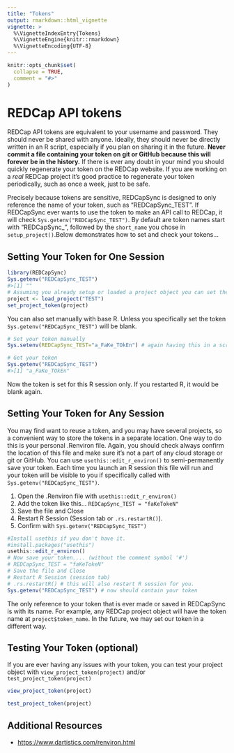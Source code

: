 ```yaml
---
title: "Tokens"
output: rmarkdown::html_vignette
vignette: >
  %\VignetteIndexEntry{Tokens}
  %\VignetteEngine{knitr::rmarkdown}
  %\VignetteEncoding{UTF-8}
---
```


```r
knitr::opts_chunk$set(
  collapse = TRUE,
  comment = "#>"
)
```

# REDCap API tokens

REDCap API tokens are equivalent to your username and password. They should never be shared with anyone. Ideally, they should never be directly written in an R script, especially if you plan on sharing it in the future. **Never commit a file containing your token on git or GitHub because this will forever be in the history.** If there is ever any doubt in your mind you should quickly regenerate your token on the REDCap website. If you are working on a *real* REDCap project it's good practice to regenerate your token periodically, such as once a week, just to be safe.

Precisely because tokens are sensitive, REDCapSync is designed to only reference the name of your token, such as "REDCapSync_TEST". If REDCapSync ever wants to use the token to make an API call to REDCap, it will check `Sys.getenv("REDCapSync_TEST")`. By default are token names start with "REDCapSync_", followed by the `short_name` you chose in `setup_project()`.Below demonstrates how to set and check your tokens...

## Setting Your Token for One Session

```r
library(REDCapSync)
Sys.getenv("REDCapSync_TEST")
#>[1] ""
# Assuming you already setup or loaded a project object you can set the token like this...
project <- load_project("TEST")
set_project_token(project)
```

You can also set manually with base R. Unless you specifically set the token `Sys.getenv("REDCapSync_TEST")` will be blank.

```r
# Set your token manually
Sys.setenv(REDCapSync_TEST="a_FaKe_TOkEn") # again having this in a script is not advised but possible

# Get your token
Sys.getenv("REDCapSync_TEST")
#>[1] "a_FaKe_TOkEn"
```

Now the token is set for this R session only. If you restarted R, it would be blank again.

## Setting Your Token for Any Session

You may find want to reuse a token, and you may have several projects, so a convenient way to store the tokens in a separate location. One way to do this is your personal .Renviron file. Again, you should check always confirm the location of this file and make sure it's not a part of any cloud storage or git or GitHub. You can use `usethis::edit_r_environ()` to semi-permanently save your token. Each time you launch an R session this file will run and your token will be visible to you if specifically called with `Sys.getenv("REDCapSync_TEST")`.

1.  Open the .Renviron file with `usethis::edit_r_environ()`
2.  Add the token like this... `REDCapSync_TEST = "faKeTokeN"`
3.  Save the file and Close
4.  Restart R Session (Session tab or `.rs.restartR()`).
5.  Confirm with `Sys.getenv("REDCapSync_TEST")`

```r
#Install usethis if you don't have it.
#install.packages("usethis") 
usethis::edit_r_environ()
# Now save your token.... (without the comment symbol '#')
# REDCapSync_TEST = "faKeTokeN"
# Save the file and Close
# Restart R Session (session tab)
# .rs.restartR() # this will also restart R session for you.
Sys.getenv("REDCapSync_TEST") # now should contain your token
```

The only reference to your token that is ever made or saved in REDCapSync is with its name. For example, any REDCap project object will have the token name at `project$token_name`. In the future, we may set our token in a different way. 

## Testing Your Token (optional)

If you are ever having any issues with your token, you can test your project object with `view_project_token(project)` and/or `test_project_token(project)`

```r

view_project_token(project)

test_project_token(project)

```

## Additional Resources

-   <https://www.dartistics.com/renviron.html>
